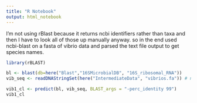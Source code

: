 ```yaml
---
title: "R Notebook"
output: html_notebook
---
```


I'm not using rBlast because it returns ncbi identifiers rather than taxa and then I have to look all of those up manually anyway.
so in the end used ncbi-blast on a fasta of vibrio data
and parsed the text file output to get species names.

```r
library(rBLAST)
```


```r
bl <- blast(db=here("Blast","16SMicrobialDB", "16S_ribosomal_RNA"))
vib_seq <- readDNAStringSet(here("IntermediateData", "vibrios.fa")) # needs to be DNA since I'm working with DNA
```

```r
vib1_cl <- predict(bl, vib_seq, BLAST_args = "-perc_identity 99")
vib1_cl
```